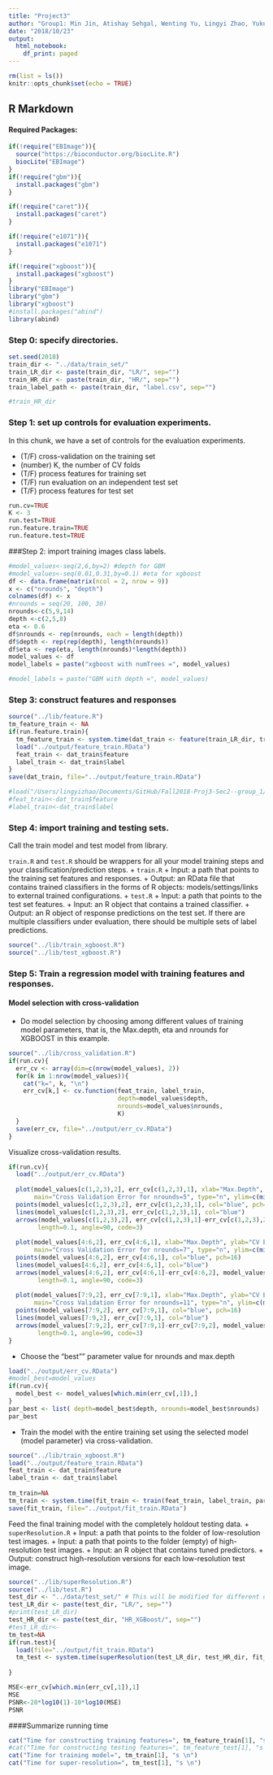 ```yaml
---
title: "Project3"
author: "Group1: Min Jin, Atishay Sehgal, Wenting Yu, Lingyi Zhao, Yukun Pei"
date: "2018/10/23"
output:
  html_notebook:
    df_print: paged
---
```


```r
rm(list = ls())
knitr::opts_chunk$set(echo = TRUE)
```

## R Markdown

#### Required Packages:

```r
if(!require("EBImage")){
  source("https://bioconductor.org/biocLite.R")
  biocLite("EBImage")
}
if(!require("gbm")){
  install.packages("gbm")
}

if(!require("caret")){
  install.packages("caret")
}

if(!require("e1071")){
  install.packages("e1071")
}

if(!require("xgboost")){
  install.packages("xgboost")
}
library("EBImage")
library("gbm")
library("xgboost")
#install.packages("abind")
library(abind)
```


### Step 0: specify directories.

```r
set.seed(2018)
train_dir <- "../data/train_set/" 
train_LR_dir <- paste(train_dir, "LR/", sep="")
train_HR_dir <- paste(train_dir, "HR/", sep="")
train_label_path <- paste(train_dir, "label.csv", sep="") 

#train_HR_dir
```

### Step 1: set up controls for evaluation experiments.

In this chunk, we have a set of controls for the evaluation experiments. 

+ (T/F) cross-validation on the training set
+ (number) K, the number of CV folds
+ (T/F) process features for training set
+ (T/F) run evaluation on an independent test set
+ (T/F) process features for test set

```r
run.cv=TRUE 
K <- 3
run.test=TRUE 
run.feature.train=TRUE 
run.feature.test=TRUE 
```

###Step 2: import training images class labels.

```r
#model_values<-seq(2,6,by=2) #depth for GBM
#model_values<-seq(0.01,0.31,by=0.1) #eta for xgboost
df <- data.frame(matrix(ncol = 2, nrow = 9))
x <- c("nrounds", "depth")
colnames(df) <- x
#nrounds = seq(20, 100, 30) 
nrounds<-c(5,9,14)
depth <-c(2,5,8)
eta <- 0.6
df$nrounds <- rep(nrounds, each = length(depth))
df$depth <- rep(rep(depth), length(nrounds))
df$eta <- rep(eta, length(nrounds)*length(depth))
model_values <- df
model_labels = paste("xgboost with numTrees =", model_values)

#model_labels = paste("GBM with depth =", model_values)
```


### Step 3: construct features and responses

```r
source("../lib/feature.R")
tm_feature_train <- NA
if(run.feature.train){
  tm_feature_train <- system.time(dat_train <- feature(train_LR_dir, train_HR_dir))
  load("../output/feature_train.RData")
  feat_train <- dat_train$feature
  label_train <- dat_train$label
}
save(dat_train, file="../output/feature_train.RData")

#load("/Users/lingyizhao/Documents/GitHub/Fall2018-Proj3-Sec2--group_1/output/feature_train.RData")
#feat_train<-dat_train$feature
#label_train<-dat_train$label
```


### Step 4: import training and testing sets.

Call the train model and test model from library. 

`train.R` and `test.R` should be wrappers for all your model training steps and your classification/prediction steps. 
+ `train.R`
  + Input: a path that points to the training set features and responses.
  + Output: an RData file that contains trained classifiers in the forms of R objects: models/settings/links to external trained configurations.
+ `test.R`
  + Input: a path that points to the test set features.
  + Input: an R object that contains a trained classifier.
  + Output: an R object of response predictions on the test set. If there are multiple classifiers under evaluation, there should be multiple sets of label predictions. 
```r
source("../lib/train_xgboost.R")
source("../lib/test_xgboost.R")
```

### Step 5: Train a regression model with training features and responses.

#### Model selection with cross-validation

* Do model selection by choosing among different values of training model parameters, that is, the Max.depth, eta and nrounds for XGBOOST in this example. 

```r
source("../lib/cross_validation.R")
if(run.cv){
  err_cv <- array(dim=c(nrow(model_values), 2))
  for(k in 1:nrow(model_values)){
    cat("k=", k, "\n")
    err_cv[k,] <- cv.function(feat_train, label_train, 
                              depth=model_values$depth,
                              nrounds=model_values$nrounds,
                              K)
  }
  save(err_cv, file="../output/err_cv.RData")
}
```

Visualize cross-validation results. 

```r
if(run.cv){
  load("../output/err_cv.RData")
  
  plot(model_values[c(1,2,3),2], err_cv[c(1,2,3),1], xlab="Max.Depth", ylab="CV Error",
       main="Cross Validation Error for nrounds=5", type="n", ylim=c(min(err_cv[c(1,2,3),1]-err_cv[c(1,2,3),2]-0.00001),max(err_cv[c(1,2,3),1]+err_cv[c(1,2,3),2]+0.00001)))
  points(model_values[c(1,2,3),2], err_cv[c(1,2,3),1], col="blue", pch=16)
  lines(model_values[c(1,2,3),2], err_cv[c(1,2,3),1], col="blue")
  arrows(model_values[c(1,2,3),2], err_cv[c(1,2,3),1]-err_cv[c(1,2,3),2], model_values[c(1,2,3),2], err_cv[c(1,2,3),1]+err_cv[c(1,2,3),2], 
        length=0.1, angle=90, code=3)
  
  plot(model_values[4:6,2], err_cv[4:6,1], xlab="Max.Depth", ylab="CV Error",
       main="Cross Validation Error for nrounds=7", type="n", ylim=c(min(err_cv[4:6,1]-err_cv[4:6,2]-0.00001),max(err_cv[4:6,1]+err_cv[4:6,2]+0.000001)))
  points(model_values[4:6,2], err_cv[4:6,1], col="blue", pch=16)
  lines(model_values[4:6,2], err_cv[4:6,1], col="blue")
  arrows(model_values[4:6,2], err_cv[4:6,1]-err_cv[4:6,2], model_values[4:6,2], err_cv[4:6,1]+err_cv[4:6,2], 
        length=0.1, angle=90, code=3)
  
  plot(model_values[7:9,2], err_cv[7:9,1], xlab="Max.Depth", ylab="CV Error",
       main="Cross Validation Error for nrounds=11", type="n", ylim=c(min(err_cv[7:9,1]-err_cv[7:9,2]-0.00001),max(err_cv[7:9,1]+err_cv[7:9,2]+0.000001)))
  points(model_values[7:9,2], err_cv[7:9,1], col="blue", pch=16)
  lines(model_values[7:9,2], err_cv[7:9,1], col="blue")
  arrows(model_values[7:9,2], err_cv[7:9,1]-err_cv[7:9,2], model_values[7:9,2], err_cv[7:9,1]+err_cv[7:9,2], 
        length=0.1, angle=90, code=3)
}
```


* Choose the "best"" parameter value for nrounds and max.depth

```r
load("../output/err_cv.RData")
#model_best=model_values
if(run.cv){
  model_best <- model_values[which.min(err_cv[,1]),]
}
par_best <- list( depth=model_best$depth, nrounds=model_best$nrounds)
par_best
```

* Train the model with the entire training set using the selected model (model parameter) via cross-validation.

```r
source("../lib/train_xgboost.R")
load("../output/feature_train.RData")
feat_train <- dat_train$feature
label_train <- dat_train$label
  
tm_train=NA
tm_train <- system.time(fit_train <- train(feat_train, label_train, par_best))
save(fit_train, file="../output/fit_train.RData")
```


Feed the final training model with the completely holdout testing data. 
+ `superResolution.R`
  + Input: a path that points to the folder of low-resolution test images.
  + Input: a path that points to the folder (empty) of high-resolution test images.
  + Input: an R object that contains tuned predictors.
  + Output: construct high-resolution versions for each low-resolution test image.
  
```r
source("../lib/superResolution.R")
source("../lib/test.R")
test_dir <- "../data/test_set/" # This will be modified for different data sets.
test_LR_dir <- paste(test_dir, "LR/", sep="")
#print(test_LR_dir)
test_HR_dir <- paste(test_dir, "HR_XGBoost/", sep="")
#test_LR_dir<-
tm_test=NA
if(run.test){
  load(file="../output/fit_train.RData")
  tm_test <- system.time(superResolution(test_LR_dir, test_HR_dir, fit_train))
  
}

MSE<-err_cv[which.min(err_cv[,1]),1]
MSE
PSNR<-20*log10(1)-10*log10(MSE)
PSNR
```

####Summarize running time

```r
cat("Time for constructing training features=", tm_feature_train[1], "s \n")
#cat("Time for constructing testing features=", tm_feature_test[1], "s \n")
cat("Time for training model=", tm_train[1], "s \n")
cat("Time for super-resolution=", tm_test[1], "s \n")
```


